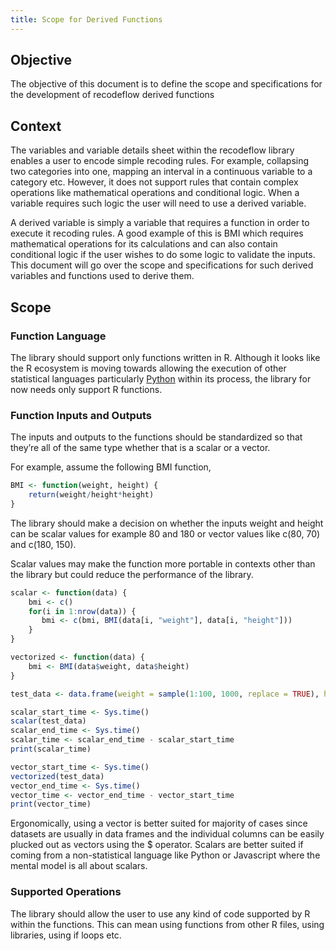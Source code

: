 ```yaml
---
title: Scope for Derived Functions
---
```


## Objective

The objective of this document is to define the scope and specifications for the development of recodeflow derived functions

## Context

The variables and variable details sheet within the recodeflow library enables a user
to encode simple recoding rules. For example, collapsing two categories into one,
mapping an interval in a continuous variable to a category etc. However, it does not
support rules that contain complex operations like mathematical operations and conditional
logic. When a variable requires such logic the user will need to use a derived variable.

A derived variable is simply a variable that requires a function in order to execute
it recoding rules. A good example of this is BMI which requires mathematical operations
for its calculations and can also contain conditional logic if the user wishes to
do some logic to validate the inputs. This document will go over the scope and specifications
for such derived variables and functions used to derive them.

## Scope

### Function Language

The library should support only functions written in R. Although it looks like the
R ecosystem is moving towards allowing the execution of other statistical languages
particularly [Python](https://cran.r-project.org/web/packages/reticulate/vignettes/calling_python.html)
within its process, the library for now needs only support R functions.

### Function Inputs and Outputs

The inputs and outputs to the functions should be standardized so that they're all of the same type
whether that is a scalar or a vector.

For example, assume the following BMI function,

```r
BMI <- function(weight, height) {
    return(weight/height*height)
}
```

The library should make a decision on whether the inputs weight and height can be scalar values
for example 80 and 180 or vector values like c(80, 70) and c(180, 150).

Scalar values may make the function more portable in contexts other than the library
but could reduce the performance of the library.

```r
scalar <- function(data) {
    bmi <- c()
    for(i in 1:nrow(data)) {
       bmi <- c(bmi, BMI(data[i, "weight"], data[i, "height"]))
    }
}

vectorized <- function(data) {
    bmi <- BMI(data$weight, data$height)
}

test_data <- data.frame(weight = sample(1:100, 1000, replace = TRUE), height = sample(1:100, 1000, replace = TRUE))

scalar_start_time <- Sys.time()
scalar(test_data)
scalar_end_time <- Sys.time()
scalar_time <- scalar_end_time - scalar_start_time
print(scalar_time)

vector_start_time <- Sys.time()
vectorized(test_data)
vector_end_time <- Sys.time()
vector_time <- vector_end_time - vector_start_time
print(vector_time)
```

Ergonomically, using a vector is better suited for majority of cases since datasets
are usually in data frames and the individual columns can be easily plucked out as
vectors using the $ operator. Scalars are better suited if coming from a non-statistical
language like Python or Javascript where the mental model is all about scalars.

### Supported Operations

The library should allow the user to use any kind of code supported by R within
the functions. This can mean using functions from other R files, using libraries,
using if loops etc.


